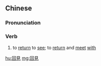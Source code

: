 {{also|回见}}
==Chinese==
{{zh-forms|s=回见}}

===Pronunciation===
{{zh-pron
|m=huíjiàn
|ma=zh-cmn-回見.ogg
|c=wui4 gin3
|cat=v
}}

===Verb===
{{zh-verb}}

# {{lb|zh|literary}} to [[return]] to [[see]]; to [[return]] and [[meet]] [[with]]

[[hu:回見]]
[[mg:回見]]